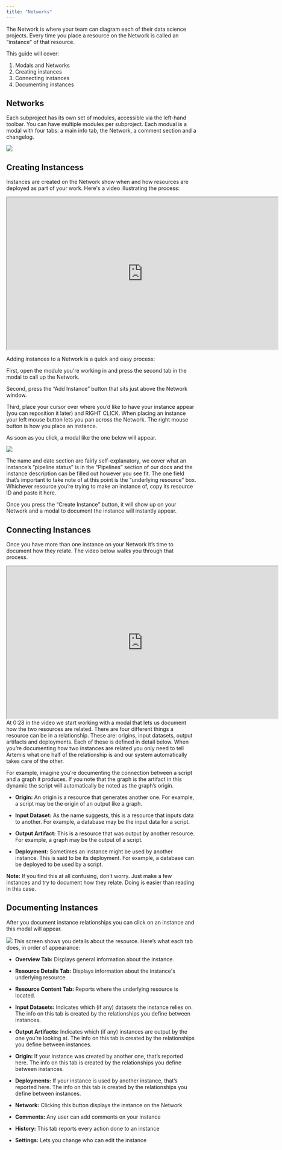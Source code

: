 ```yaml
---
title: "Networks"
---
```

The Network is where your team can diagram each of their data science projects. Every time you place a resource on the Network is called an “instance” of that resource.

This guide will cover: 
1. Modals and Networks
2. Creating instances
3. Connecting instances
4. Documenting instances

## Networks
Each subproject has its own set of modules, accessible via the left-hand toolbar. You can have multiple modules per subproject. Each modual is a modal with four tabs: a main info tab, the Network, a comment section and a changelog.

<Frame caption="This is what the module modal looks like">
  <img src="https://d27n7fycrsusaz.cloudfront.net/exp+modal.PNG" />
</Frame>

## Creating Instancess
Instances are created on the Network show when and how resources are deployed as part of your work. Here's a video illustrating the process: 

<iframe width="719" height="404" src="https://www.youtube.com/embed/MysBvJnbDFg"> </iframe>

Adding instances to a Network is a quick and easy process:

First, open the module you're working in and press the second tab in the modal to call up the Network.

Second, press the “Add Instance” button that sits just above the Network window. 

Third, place your cursor over where you’d like to have your instance appear (you can reposition it later) and RIGHT CLICK. When placing an instance your left mouse button lets you pan across the Network. The right mouse button is how you place an instance. 

As soon as you click, a modal like the one below will appear. 
<Frame caption="This is where you create your instance">
  <img src="https://d27n7fycrsusaz.cloudfront.net/create+instance+modal.PNG" />
</Frame>

The name and date section are fairly self-explanatory, we cover what an instance’s “pipeline status” is in the “Pipelines” section of our docs and the instance description can be filled out however you see fit. The one field that’s important to take note of at this point is the “underlying resource” box. Whichever resource you’re trying to make an instance of, copy its resource ID and paste it here.

Once you press the “Create Instance” button, it will show up on your Network and a modal to document the instance will instantly appear.


## Connecting Instances
Once you have more than one instance on your Network it’s time to document how they relate. The video below walks you through that process.
<iframe width="719" height="404" src="https://www.youtube.com/embed/ZSnY7xeaubU"> </iframe>
At 0:28 in the video we start working with a modal that lets us document how the two resources are related. There are four different things a resource can be in a relationship. These are: origins, input datasets, output artifacts and deployments. Each of these is defined in detail below. When you’re documenting how two instances are related you only need to tell Artemis what one half of the relationship is and our system automatically takes care of the other. 

For example, imagine you’re documenting the connection between a script and a graph it produces. If you note that the graph is the artifact in this dynamic the script will automatically be noted as the graph’s origin.

* **Origin:** An origin is a resource that generates another one. For example, a script may be the origin of an output like a graph. 

* **Input Dataset:** As the name suggests, this is a resource that inputs data to another. For example, a database may be the input data for a script.

* **Output Artifact:** This is a resource that was output by another resource. For example, a graph may be the output of a script. 

* **Deployment:** Sometimes an instance might be used by another instance. This is said to be its deployment. For example, a database can be deployed to be used by a script.

**Note:** If you find this at all confusing, don't worry. Just make a few instances and try to document how they relate. Doing is easier than reading in this case.

## Documenting Instances

After you document instance relationships you can click on an instance and this modal will appear.
<Frame caption="This is the modal that displays details about your instance">
  <img src="https://d27n7fycrsusaz.cloudfront.net/documenting+instance+modal.PNG" />
</Frame>
This screen shows you details about the resource. Here’s what each tab does, in order of appearance: 

* **Overview Tab:** Displays general information about the instance.

* **Resource Details Tab:** Displays information about the instance's underlying resource.

* **Resource Content Tab:** Reports where the underlying resource is located.

* **Input Datasets:** Indicates which (if any) datasets the instance relies on. The info on this tab is created by the relationships you define between instances.

* **Output Artifacts:** Indicates which (if any) instances are output by the one you’re looking at. The info on this tab is created by the relationships you define between instances.

* **Origin:** If your instance was created by another one, that’s reported here. The info on this tab is created by the relationships you define between instances.

* **Deployments:** If your instance is used by another instance, that’s reported here. The info on this tab is created by the relationships you define between instances.

* **Network:** Clicking this button displays the instance on the Network

* **Comments:** Any user can add comments on your instance

* **History:** This tab reports every action done to an instance

* **Settings:** Lets you change who can edit the instance
